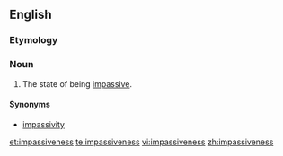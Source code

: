 ==English==

===Etymology===
{{suffix|impassive|ness}}

===Noun===
{{en-noun|-}}

# The state of being [[impassive]].

====Synonyms====
* [[impassivity]]

[[et:impassiveness]]
[[te:impassiveness]]
[[vi:impassiveness]]
[[zh:impassiveness]]